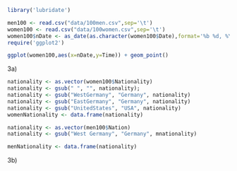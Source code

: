 ``` r
library('lubridate') 
```
```r
men100 <- read.csv("data/100men.csv",sep='\t')
women100 <- read.csv("data/100women.csv",sep='\t')
women100$nDate <- as_date(as.character(women100$Date),format='%b %d, %Y')
require('ggplot2')
```
```r
ggplot(women100,aes(x=nDate,y=Time)) + geom_point()
```

3a) 
``` r
nationality <- as.vector(women100$Nationality)
nationality <- gsub(" ", "", nationality); 
nationality <- gsub("WestGermany", "Germany", nationality) 
nationality <- gsub("EastGermany", "Germany", nationality)
nationality <- gsub("UnitedStates", "USA", nationality) 
womenNationality <- data.frame(nationality) 

nationality <- as.vector(men100$Nation)
nationality <- gsub("West Germany", "Germany", mnationality)

menNationality <- data.frame(nationality)
```
3b) 
``` r

```